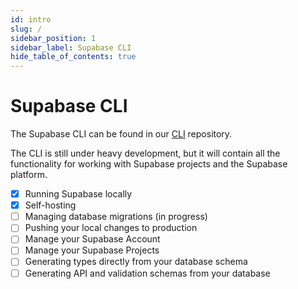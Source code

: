 ```yaml
---
id: intro
slug: /
sidebar_position: 1
sidebar_label: Supabase CLI
hide_table_of_contents: true
---
```


# Supabase CLI

The Supabase CLI can be found in our [CLI](https://github.com/supabase/cli) repository.

The CLI is still under heavy development, but it will contain all the functionality for working with Supabase projects and the Supabase platform.

- [x] Running Supabase locally
- [x] Self-hosting
- [ ] Managing database migrations (in progress)
- [ ] Pushing your local changes to production
- [ ] Manage your Supabase Account
- [ ] Manage your Supabase Projects
- [ ] Generating types directly from your database schema
- [ ] Generating API and validation schemas from your database
